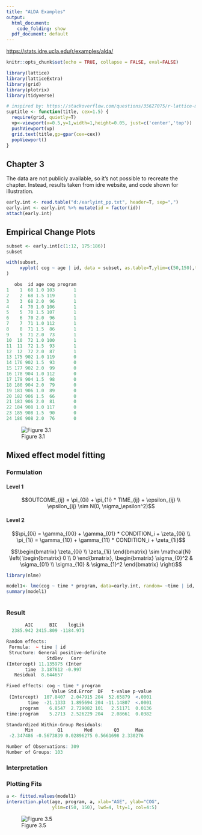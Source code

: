 ```yaml
---
title: "ALDA Examples"
output:
  html_document:
    code_folding: show
  pdf_document: default
---
```


<https://stats.idre.ucla.edu/r/examples/alda/>

```r
knitr::opts_chunk$set(echo = TRUE, collapse = FALSE, eval=FALSE)

library(lattice)
library(latticeExtra)
library(grid)
library(plotrix)
library(tidyverse)

```

```r
# inspired by: https://stackoverflow.com/questions/35627075/r-lattice-multiple-plot-page-how-to-put-text-in-page-margin
suptitle <- function(title, cex=1.5) {
  require(grid, quietly=T)
  vp<-viewport(x=0.5,y=1,width=1,height=0.05, just=c('center','top'))
  pushViewport(vp)
  grid.text(title,gp=gpar(cex=cex))
  popViewport()
}
```


## Chapter 3

The data are not publicly available, so it's not possible to recreate the chapter.
Instead, results taken from idre website, and code shown for illustration.

```r
early.int <- read.table("d:/earlyint_pp.txt", header=T, sep=",")
early.int <- early.int %>% mutate(id = factor(id))
attach(early.int)
```

## Empirical Change Plots

```r
subset <- early.int[c(1:12, 175:186)]
subset

with(subset,
     xyplot( cog ~ age | id, data = subset, as.table=T,ylim=c(50,150),type=c("p","r"))
)

```

```r
   obs  id age cog program
1    1  68 1.0 103       1
2    2  68 1.5 119       1
3    3  68 2.0  96       1
4    4  70 1.0 106       1
5    5  70 1.5 107       1
6    6  70 2.0  96       1
7    7  71 1.0 112       1
8    8  71 1.5  86       1
9    9  71 2.0  73       1
10  10  72 1.0 100       1
11  11  72 1.5  93       1
12  12  72 2.0  87       1
13 175 902 1.0 119       0
14 176 902 1.5  93       0
15 177 902 2.0  99       0
16 178 904 1.0 112       0
17 179 904 1.5  98       0
18 180 904 2.0  79       0
19 181 906 1.0  89       0
20 182 906 1.5  66       0
21 183 906 2.0  81       0
22 184 908 1.0 117       0
23 185 908 1.5  90       0
24 186 908 2.0  76       0
```

![Figure 3.1](images/fig3_1-1.gif)

## Mixed effect model fitting

### Formulation

#### Level 1

$$OUTCOME_{ij} = \pi_{0i} + \pi_{1i} * TIME_{ij} + \epsilon_{ij}
\\
\epsilon_{ij} \sim N(0, \sigma_\epsilon^2)$$


#### Level 2

$$\pi_{0i} = \gamma_{00} + \gamma_{01} * CONDITION_i + \zeta_{0i}
\\
\pi_{1i} = \gamma_{10} + \gamma_{11} * CONDITION_i + \zeta_{1i}$$


$$\begin{bmatrix}
\zeta_{0i} \\ \zeta_{1i}
\end{bmatrix}
\sim \mathcal{N}
\left(
\begin{bmatrix}
  0 \\ 0
\end{bmatrix},
\begin{bmatrix}
  \sigma_{0}^2 & \sigma_{01} \\ \sigma_{10} & \sigma_{1}^2
\end{bmatrix}
\right)$$

```r
library(nlme)

model1<- lme(cog ~ time * program, data=early.int, random= ~time | id, method="ML")
summary(model1)
       
```

### Result

```r
       AIC      BIC    logLik 
  2385.942 2415.809 -1184.971

Random effects:
 Formula:  ~ time | id
 Structure: General positive-definite
               StdDev   Corr 
(Intercept) 11.135975 (Inter
       time  3.187612 -0.997
   Residual  8.644657       

Fixed effects: cog ~ time * program 
                 Value Std.Error  DF   t-value p-value 
 (Intercept)  107.8407  2.047915 204  52.65879  <.0001
        time  -21.1333  1.895694 204 -11.14807  <.0001
     program    6.8547  2.729082 101   2.51171  0.0136
time:program    5.2713  2.526229 204   2.08661  0.0382

Standardized Within-Group Residuals:
       Min         Q1        Med        Q3      Max 
 -2.347486 -0.5673839 0.02896275 0.5661698 2.330276

Number of Observations: 309
Number of Groups: 103
```

### Interpretation


### Plotting Fits
```r
a <- fitted.values(model1)
interaction.plot(age, program, a, xlab="AGE", ylab="COG", 
                 ylim=c(50, 150), lwd=4, lty=1, col=4:5)

```

![Figure 3.5](images/figure3_5a.gif)
